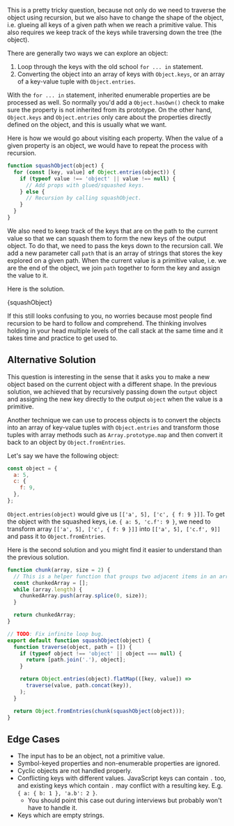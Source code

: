 

This is a pretty tricky question, because not only do we need to traverse the object using recursion, but we also have to change the shape of the object, i.e. glueing all keys of a given path when we reach a primitive value. This also requires we keep track of the keys while traversing down the tree (the object).

There are generally two ways we can explore an object:

1. Loop through the keys with the old school `for ... in` statement.
1. Converting the object into an array of keys with `Object.keys`, or an array of a key-value tuple with `Object.entries`.

With the `for ... in` statement, inherited enumerable properties are be processed as well. So normally you'd add a `Object.hasOwn()` check to make sure the property is not inherited from its prototype. On the other hand, `Object.keys` and `Object.entries` only care about the properties directly defined on the object, and this is usually what we want.

Here is how we would go about visiting each property. When the value of a given property is an object, we would have to repeat the process with recursion.

```js
function squashObject(object) {
  for (const [key, value] of Object.entries(object)) {
    if (typeof value !== 'object' || value !== null) {
      // Add props with glued/squashed keys.
    } else {
      // Recursion by calling squashObject.
    }
  }
}
```

We also need to keep track of the keys that are on the path to the current value so that we can squash them to form the new keys of the output object. To do that, we need to pass the keys down to the recursion call. We add a new parameter call `path` that is an array of strings that stores the key explored on a given path. When the current value is a primitive value, i.e. we are the end of the object, we join `path` together to form the key and assign the value to it.

Here is the solution.

<MDXCodeBlock>{squashObject}</MDXCodeBlock>

If this still looks confusing to you, no worries because most people find recursion to be hard to follow and comprehend. The thinking involves holding in your head multiple levels of the call stack at the same time and it takes time and practice to get used to.

## Alternative Solution

This question is interesting in the sense that it asks you to make a new object based on the current object with a different shape. In the previous solution, we achieved that by recursively passing down the `output` object and assigning the new key directly to the output `object` when the value is a primitive.

Another technique we can use to process objects is to convert the objects into an array of key-value tuples with `Object.entries` and transform those tuples with array methods such as `Array.prototype.map` and then convert it back to an object by `Object.fromEntries`.

Let's say we have the following object:

```js
const object = {
  a: 5,
  c: {
    f: 9,
  },
};
```

`Object.entries(object)` would give us `[['a', 5], ['c', { f: 9 }]]`. To get the object with the squashed keys, i.e. `{ a: 5, 'c.f': 9 }`, we need to transform array `[['a', 5], ['c', { f: 9 }]]` into `[['a', 5], ['c.f', 9]]` and pass it to `Object.fromEntries`.

Here is the second solution and you might find it easier to understand than the previous solution.

```js
function chunk(array, size = 2) {
  // This is a helper function that groups two adjacent items in an array into one subarray.
  const chunkedArray = [];
  while (array.length) {
    chunkedArray.push(array.splice(0, size));
  }

  return chunkedArray;
}

// TODO: Fix infinite loop bug.
export default function squashObject(object) {
  function traverse(object, path = []) {
    if (typeof object !== 'object' || object === null) {
      return [path.join('.'), object];
    }

    return Object.entries(object).flatMap(([key, value]) =>
      traverse(value, path.concat(key)),
    );
  }

  return Object.fromEntries(chunk(squashObject(object)));
}
```

## Edge Cases

- The input has to be an object, not a primitive value.
- Symbol-keyed properties and non-enumerable properties are ignored.
- Cyclic objects are not handled properly.
- Conflicting keys with different values. JavaScript keys can contain `.` too, and existing keys which contain `.` may conflict with a resulting key. E.g. `{ a: { b: 1 }, 'a.b': 2 }`.
  - You should point this case out during interviews but probably won't have to handle it.
- Keys which are empty strings.
